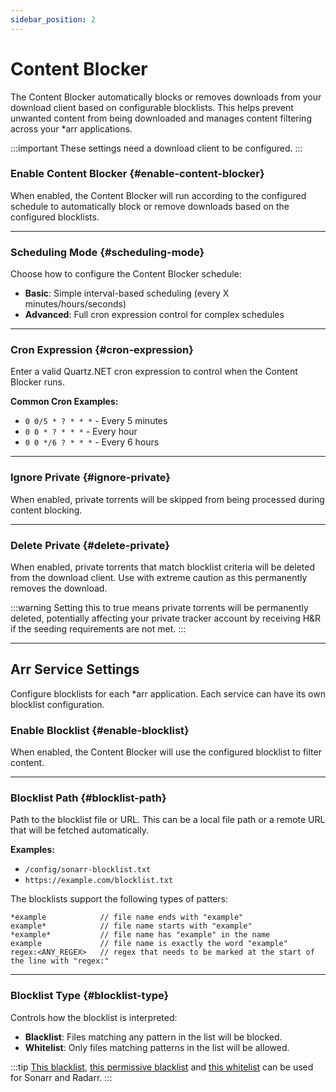 ```yaml
---
sidebar_position: 2
---
```


# Content Blocker

The Content Blocker automatically blocks or removes downloads from your download client based on configurable blocklists. This helps prevent unwanted content from being downloaded and manages content filtering across your *arr applications.

:::important
These settings need a download client to be configured.
:::

### Enable Content Blocker {#enable-content-blocker}

When enabled, the Content Blocker will run according to the configured schedule to automatically block or remove downloads based on the configured blocklists.

<hr />

### Scheduling Mode {#scheduling-mode}

Choose how to configure the Content Blocker schedule:
- **Basic**: Simple interval-based scheduling (every X minutes/hours/seconds)
- **Advanced**: Full cron expression control for complex schedules

<hr />

### Cron Expression {#cron-expression}

Enter a valid Quartz.NET cron expression to control when the Content Blocker runs.

**Common Cron Examples:**
- `0 0/5 * ? * * *` - Every 5 minutes
- `0 0 * ? * * *` - Every hour
- `0 0 */6 ? * * *` - Every 6 hours

<hr />

### Ignore Private {#ignore-private}

When enabled, private torrents will be skipped from being processed during content blocking.

<hr />

### Delete Private {#delete-private}

When enabled, private torrents that match blocklist criteria will be deleted from the download client. Use with extreme caution as this permanently removes the download.

:::warning
Setting this to true means private torrents will be permanently deleted, potentially affecting your private tracker account by receiving H&R if the seeding requirements are not met.
:::

<hr />

## Arr Service Settings

Configure blocklists for each *arr application. Each service can have its own blocklist configuration.

### Enable Blocklist {#enable-blocklist}

When enabled, the Content Blocker will use the configured blocklist to filter content.

<hr />

### Blocklist Path {#blocklist-path}

Path to the blocklist file or URL. This can be a local file path or a remote URL that will be fetched automatically.

**Examples:** 
- `/config/sonarr-blocklist.txt`
- `https://example.com/blocklist.txt`

The blocklists support the following types of patters:
```
*example            // file name ends with "example"
example*            // file name starts with "example"
*example*           // file name has "example" in the name
example             // file name is exactly the word "example"
regex:<ANY_REGEX>   // regex that needs to be marked at the start of the line with "regex:"
```

<hr />

### Blocklist Type {#blocklist-type}

Controls how the blocklist is interpreted:
- **Blacklist**: Files matching any pattern in the list will be blocked.
- **Whitelist**: Only files matching patterns in the list will be allowed.

:::tip
[This blacklist](https://raw.githubusercontent.com/Cleanuparr/Cleanuparr/refs/heads/main/blacklist), [this permissive blacklist](https://raw.githubusercontent.com/Cleanuparr/Cleanuparr/refs/heads/main/blacklist_permissive) and [this whitelist](https://raw.githubusercontent.com/Cleanuparr/Cleanuparr/refs/heads/main/whitelist) can be used for Sonarr and Radarr.
:::
